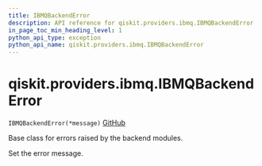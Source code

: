 ```yaml
---
title: IBMQBackendError
description: API reference for qiskit.providers.ibmq.IBMQBackendError
in_page_toc_min_heading_level: 1
python_api_type: exception
python_api_name: qiskit.providers.ibmq.IBMQBackendError
---
```


# qiskit.providers.ibmq.IBMQBackendError

<span id="qiskit.providers.ibmq.IBMQBackendError" />

`IBMQBackendError(*message)` [GitHub](https://github.com/qiskit/qiskit-ibmq-provider/tree/stable/0.16/qiskit/providers/ibmq/exceptions.py "view source code")

Base class for errors raised by the backend modules.

Set the error message.

